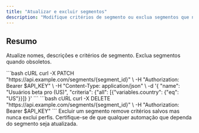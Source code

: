 ```yaml
---
title: "Atualizar e excluir segmentos"
description: "Modifique critérios de segmento ou exclua segmentos que não precise mais."
---
```


## Resumo

Atualize nomes, descrições e critérios de segmento. Exclua segmentos quando obsoletos.

<Steps>
<Step title="Atualizar um segmento">
  <RequestExample>
  ```bash cURL
  curl -X PATCH "https://api.example.com/segments/{segment_id}" \
    -H "Authorization: Bearer $API_KEY" \
    -H "Content-Type: application/json" \
    -d '{
      "name": "Usuários beta pro (US)",
      "criteria": {"all": [{"variables.country": {"eq": "US"}}]}
    }'
  ```
  </RequestExample>
</Step>

<Step title="Excluir um segmento">
  <RequestExample>
  ```bash cURL
  curl -X DELETE "https://api.example.com/segments/{segment_id}" \
    -H "Authorization: Bearer $API_KEY"
  ```
  </RequestExample>
</Step>
</Steps>

<Warning>
Excluir um segmento remove critérios salvos mas nunca exclui perfis.
Certifique-se de que qualquer automação que dependa do segmento seja atualizada.
</Warning>
